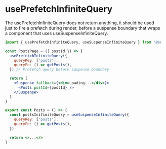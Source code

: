 
# usePrefetchInfiniteQuery

The usePrefetchInfiniteQuery does not return anything, it should be used just to fire a prefetch during render, before a suspense boundary that wraps a component that uses useSuspenseInfiniteQuery.

```jsx /usePrefetchInfiniteQuery/
import { usePrefetchInfiniteQuery, useSuspenseInfiniteQuery } from '@suspensive/react-query'

const PostsPage = ({ postId }) => {
  usePrefetchInfiniteQuery({
    queryKey: ['posts'],
    queryFn: () => getPosts(),
  }) // Prefetch query before suspense boundary

  return (
    <Suspense fallback={<div>Loading...</div>}>
      <Posts postId={postId} />
    </Suspense>
  )
}

export const Posts = () => {
  const postsInifiniteQuery = useSuspenseInfiniteQuery({
    queryKey: ['posts'],
    queryFn: () => getPosts(),
  })

  return <>...</>
}
```
